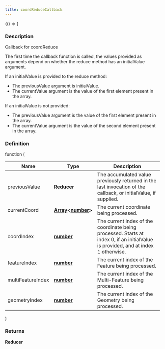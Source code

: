 ```yaml
---
title: coordReduceCallback
---
```



<!-- Expose turf as global var for experimenting in the browser console -->

<BrowserOnly>{() => <WindowTurfGlobal turf={turf} />}</BrowserOnly>

### Description

Callback for coordReduce

The first time the callback function is called, the values provided as arguments depend
on whether the reduce method has an initialValue argument.

If an initialValue is provided to the reduce method:

- The previousValue argument is initialValue.
- The currentValue argument is the value of the first element present in the array.

If an initialValue is not provided:

- The previousValue argument is the value of the first element present in the array.
- The currentValue argument is the value of the second element present in the array.

### Definition

function (

| Name              | Type                                                                                                                                                                                         | Description                                                                                                                       |
| ----------------- | -------------------------------------------------------------------------------------------------------------------------------------------------------------------------------------------- | --------------------------------------------------------------------------------------------------------------------------------- |
| previousValue     | **Reducer**                                                                                                                                                                                  | The accumulated value previously returned in the last invocation of the callback, or initialValue, if supplied.                   |
| currentCoord      | **[Array](https://developer.mozilla.org/docs/Web/JavaScript/Reference/Global_Objects/Array)\<[number](https://developer.mozilla.org/docs/Web/JavaScript/Reference/Global_Objects/Number)\>** | The current coordinate being processed.                                                                                           |
| coordIndex        | **[number](https://developer.mozilla.org/docs/Web/JavaScript/Reference/Global_Objects/Number)**                                                                                              | The current index of the coordinate being processed. Starts at index 0, if an initialValue is provided, and at index 1 otherwise. |
| featureIndex      | **[number](https://developer.mozilla.org/docs/Web/JavaScript/Reference/Global_Objects/Number)**                                                                                              | The current index of the Feature being processed.                                                                                 |
| multiFeatureIndex | **[number](https://developer.mozilla.org/docs/Web/JavaScript/Reference/Global_Objects/Number)**                                                                                              | The current index of the Multi-Feature being processed.                                                                           |
| geometryIndex     | **[number](https://developer.mozilla.org/docs/Web/JavaScript/Reference/Global_Objects/Number)**                                                                                              | The current index of the Geometry being processed.                                                                                |

)

### Returns

**Reducer**
